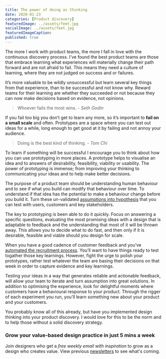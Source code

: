 ```yaml
---
title: The power of doing as thinking
date: 2020-01-23
categories: [Product discovery]
featuredImage: ../assets/feet.jpg
socialImage: ../assets/feet.jpg
featuredImageCaption: 
published: true
---
```


The more I work with product teams, the more I fall in love with the continuous discovery process. I’ve found the best product teams are those that embrace learning what experiences will materially change their path forward and are not afraid to fail. This means they need a culture of learning, where they are not judged on success and or failures. 

It’s more valuable to be wildly unsuccessful but learn several key things from that experience, than to be successful and not know why. Reward teams for their learning are whether they succeeded or not because they can now make decisions based on evidence, not opinions. 

> Whoever fails the most wins. - _Seth Godin_

If you fail too big you don’t get to learn any more, so it’s important to **fail on a small scale** and often. Prototypes are a space where you can test out ideas for a while, long enough to get good at it by failing and not annoy your audience. 

> Doing is the best kind of thinking. - _Tom Chi_

To learn if something will be successful I encourage you to think about how you can use prototyping in more places. A prototype helps to visualise an idea and to answers of desirability, feasibility, viability or usability. The power of prototyping is immense; from improving your thinking to communicating your ideas and to help make better decisions. 

The purpose of a product team should be understanding human behaviour and to see if what you build can modify that behaviour over time. To understand if that idea has the potential to make a behaviour change before you build it. Turn these un-validated [assumptions into hypothesis](/assumptions-to-hypothesis) that you can test with users, customers and key stakeholders. 

The key to prototyping is been able to do it quickly. Focus on answering a specific questions, evaluating the most promising ideas with a design that is adaptable to feedback and the understanding that most of it will be thrown away. This allows you to decide what to do fast, and then only if it is desirable, feasible and viable should you design for scale.

When you have a good cadence of customer feedback and you’ve [automated the recruitment process](/deliberate-practice). You’ll want to have things ready to test togather those key learnings. However, fight the urge to polish your prototypes, rather test whatever the team are basing their decisions on that week in order to capture evidence and key learnings. 

Testing your ideas in a way that generates reliable and actionable feedback, will allow your team to iterate and turn assumption into great solutions. In addition to optimising the experience, look for delightful moments where customers have a behavioural response to your product. Through the rigger of each experiment you run, you’ll learn something new about your product and your customers. 

You probably know all of this already, but have you implemented design thinking into your product discovery. I would love for this to be the norm and to help those without a solid discovery strategy.

### Grow your value-based design practice in just 5 mins a week
Join designers who get a _free weekly email with inspiration_ to grow as a design who creates value. View previous <a href="https://rsimms.substack.com">newsletters</a> to see what's coming.
<Form />